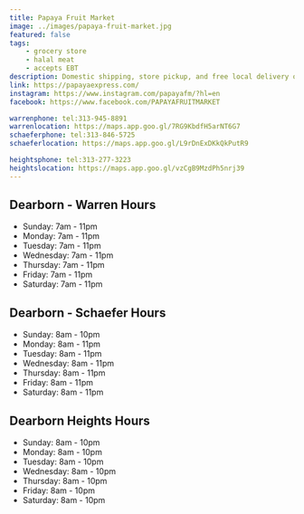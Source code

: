 ```yaml
---
title: Papaya Fruit Market
image: ../images/papaya-fruit-market.jpg
featured: false
tags:
    - grocery store
    - halal meat
    - accepts EBT
description: Domestic shipping, store pickup, and free local delivery on orders above $99
link: https://papayaexpress.com/
instagram: https://www.instagram.com/papayafm/?hl=en
facebook: https://www.facebook.com/PAPAYAFRUITMARKET

warrenphone: tel:313-945-8891
warrenlocation: https://maps.app.goo.gl/7RG9KbdfH5arNT6G7
schaeferphone: tel:313-846-5725
schaeferlocation: https://maps.app.goo.gl/L9rDnExDKkQkPutR9

heightsphone: tel:313-277-3223
heightslocation: https://maps.app.goo.gl/vzCgB9MzdPh5nrj39
---
```


## Dearborn - Warren Hours

- Sunday: 7am - 11pm
- Monday: 7am - 11pm
- Tuesday: 7am - 11pm
- Wednesday: 7am - 11pm
- Thursday: 7am - 11pm
- Friday: 7am - 11pm
- Saturday: 7am - 11pm

## Dearborn - Schaefer Hours

- Sunday: 8am - 10pm
- Monday: 8am - 11pm
- Tuesday: 8am - 11pm
- Wednesday: 8am - 11pm
- Thursday: 8am - 11pm
- Friday: 8am - 11pm
- Saturday: 8am - 11pm

## Dearborn Heights Hours

- Sunday: 8am - 10pm
- Monday: 8am - 10pm
- Tuesday: 8am - 10pm
- Wednesday: 8am - 10pm
- Thursday: 8am - 10pm
- Friday: 8am - 10pm
- Saturday: 8am - 10pm